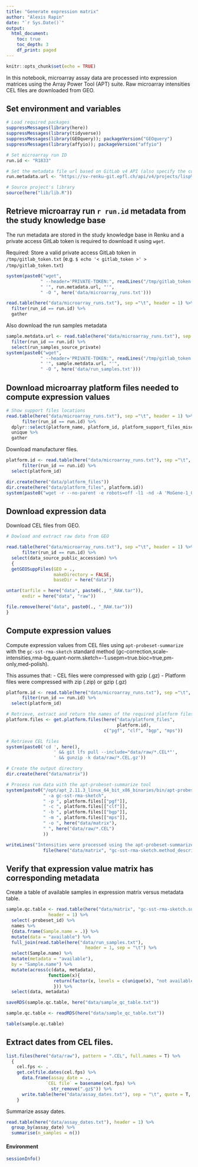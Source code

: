 ```yaml
---
title: "Generate expression matrix"
author: "Alexis Rapin"
date: "`r Sys.Date()`"
output:
  html_document:
    toc: true
    toc_depth: 3
    df_print: paged
---
```

```r
knitr::opts_chunk$set(echo = TRUE)
```

In this notebook, microarray assay data are processed into expression matrices using the Array Power Tool (APT) suite. Raw microarray intensities CEL files are downloaded from GEO.

## Set environment and variables

```r

# Load required packages
suppressMessages(library(here))
suppressMessages(library(tidyverse))
suppressMessages(library(GEOquery)); packageVersion("GEOquery")
suppressMessages(library(affyio)); packageVersion("affyio")

# Set microarray run ID
run.id <- "R1833"

# Set the metadata file url based on GitLab v4 API (also specify the commit ID!)
run.metadata.url <- "https://sv-renku-git.epfl.ch/api/v4/projects/lisp%2Fbxd-fasted-knowledge-base/repository/files/data%2Fruns%2Fmicroarray_runs.txt/raw?ref=5709a4b7"

# Source project's library
source(here("lib/lib.R"))
```

## Retrieve microarray run `r run.id` metadata from the study knowledge base

The run metadata are stored in the study knowledge base in Renku and a private access GitLab token is required to download it using `wget`.

Required: Store a valid private access GitLab token in `/tmp/gitlab_token.txt` (e.g. ``$ echo '< gitlab_token >' > /tmp/gitlab_token.txt``)

```r
system(paste0("wget",
             " --header='PRIVATE-TOKEN:", readLines("/tmp/gitlab_token.txt"), "'",
             " '", run.metadata.url, "'",
             " -O ", here('data/microarray_runs.txt')))
```
```r
read.table(here("data/microarray_runs.txt"), sep ="\t", header = 1) %>%
  filter(run_id == run.id) %>%
  gather
```

Also download the run samples metadata
```r
sample.metdata.url <- read.table(here("data/microarray_runs.txt"), sep ="\t", header = 1) %>%
  filter(run_id == run.id) %>%
  select(run_samples_source_private)
system(paste0("wget",
             " --header='PRIVATE-TOKEN:", readLines("/tmp/gitlab_token.txt"), "'",
             " '", sample.metdata.url, "'",
             " -O ", here('data/run_samples.txt')))
```

## Download microarray platform files needed to compute expression values

```r
# Show support files locations
read.table(here("data/microarray_runs.txt"), sep ="\t", header = 1) %>%
      filter(run_id == run.id) %>%
  dplyr::select(platform_name, platform_id, platform_support_files_misc) %>%
  unique %>%
  gather
```

Download manufacturer files.

```r
platform.id <- read.table(here("data/microarray_runs.txt"), sep ="\t", header = 1) %>%
      filter(run_id == run.id) %>%
  select(platform_id)

dir.create(here("data/platform_files"))
dir.create(here("data/platform_files", platform.id))
system(paste0("wget -r --no-parent -e robots=off -l1 -nd -A 'MoGene-1_0-st-v1.r4.*.zip' https://media.affymetrix.com/analysis/downloads/lf/wt/ -P ", here("data/platform_files", platform.id)))
```

## Download expression data
Download CEL files from GEO.

```r
# Dowload and extract raw data from GEO

read.table(here("data/microarray_runs.txt"), sep ="\t", header = 1) %>%
      filter(run_id == run.id) %>%
  select(data_source_public_accession) %>%
  {
  getGEOSuppFiles(GEO = .,
                  makeDirectory = FALSE,
                  baseDir = here("data"))

untar(tarfile = here("data", paste0(., "_RAW.tar")),
      exdir = here("data", "raw"))

file.remove(here("data", paste0(., "_RAW.tar")))
}
```

## Compute expression values

Compute expression values from CEL files using ``apt-probeset-summarize`` with the ``gc-sst-rma-sketch`` standard method (gc-correction,scale-intensities,rma-bg,quant-norm.sketch=-1.usepm=true.bioc=true,pm-only,med-polish).

This assumes that:
- CEL files were compressed with gzip (.gz)
- Platform files were compressed with zip (.zip) or gzip (.gz)

```r
platform.id <- read.table(here("data/microarray_runs.txt"), sep ="\t", header = 1) %>%
      filter(run_id == run.id) %>%
  select(platform_id)
```
```r
# Retrieve, extract and return the names of the required platform files
platform.files <- get.platform.files(here("data/platform_files",
                                          platform.id),
                                     c("pgf", "clf", "bgp", "mps"))

# Retrieve CEL files
system(paste0('cd ', here(),
                  ' && git lfs pull --include="data/raw/*.CEL*"',
                  ' && gunzip -k data/raw/*.CEL.gz'))

# Create the output directory
dir.create(here("data/matrix"))

# Process run data with the apt-probeset-summarize tool
system(paste0("/opt/apt_2.11.3_linux_64_bit_x86_binaries/bin/apt-probeset-summarize",
              " -a gc-sst-rma-sketch",
              " -p ", platform.files[["pgf"]],
              " -c ", platform.files[["clf"]],
              " -b ", platform.files[["bgp"]],
              " -m ", platform.files[["mps"]],
              " -o ", here("data/matrix"),
              " ", here("data/raw/*.CEL")
              ))

writeLines("Intensities were processed using the apt-probeset-summarize script from the Array Power Tool suite (version 2.11.3) with the gc-sst-rma-sketch standard method.",
              file(here("data/matrix", "gc-sst-rma-sketch.method_description.txt")))
```

## Verify that expression value matrix has corresponding metadata

Create a table of available samples in expression matrix versus metadata table.
```r
sample.qc.table <- read.table(here("data/matrix", "gc-sst-rma-sketch.summary.txt"),
                header = 1) %>%
  select(-probeset_id) %>%
  names %>%
  {data.frame(Sample.name = .)} %>%
  mutate(data = "available") %>%
  full_join(read.table(here("data/run_samples.txt"),
                              header = 1, sep = "\t") %>%
  select(Sample.name) %>%
  mutate(metadata = "available"),
  by = "Sample.name") %>%
  mutate(across(c(data, metadata),
                function(x){
                  return(factor(x, levels = c(unique(x), "not available")))
                  })) %>%
  select(data, metadata)

saveRDS(sample.qc.table, here("data/sample_qc_table.txt"))
```
```r
sample.qc.table <- readRDS(here("data/sample_qc_table.txt"))
```
```r
table(sample.qc.table)
```

## Extract dates from CEL files.

```r
list.files(here("data/raw"), pattern = ".CEL", full.names = T) %>%
  {
    cel.fps <- .
    get.celfile.dates(cel.fps) %>%
      data.frame(assay_date = .,
               `CEL file` = basename(cel.fps) %>%
                 str_remove(".gz$")) %>%
      write.table(here("data/assay_dates.txt"), sep = "\t", quote = T, row.names = F)
    }
```

Summarize assay dates.

```r
read.table(here("data/assay_dates.txt"), header = 1) %>%
  group_by(assay_date) %>%
  summarise(n_samples = n())
```

#### Environment

```r
sessionInfo()
```